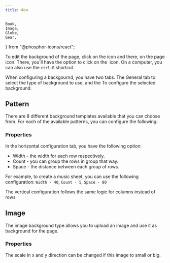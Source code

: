 ```yaml
---
title: Фон
---
```


	Book,
	Image,
	Globe,
	Gear,
	
} from "@phosphor-icons/react";

To edit the background of the page, click on the <Wrench className="inline-icon"/> icon and there, on the <Book className="inline-icon"/> page icon. There, you'll have the option to click on the <Image className="inline-icon"/> icon. On a computer, you can also use the `ctrl-B` shortcut.

When configuring a backgournd, you have two tabs. The <Globe className="inline-icon"/> General tab to select the type of background to use, and the <Gear className="inline-icon"/> To configure the selected background.

## <Globe className="inline-icon"/> Pattern

There are 8 different background templates available that you can choose from. For each of the available patterns, you can configure the following:

### <Gear className="inline-icon"/> Properties

In the horizontal configuration tab, you have the following option:

- Width - the width for each row respectively.
- Count - you can group the rows in group that way.
- Space - the distance between each group of rows.

For example, to create a music sheet, you can use the following configuration:
`Width - 40`, `Count - 5`, `Space - 80`

The vertical configuration follows the same logic for columns instead of rows

## <Globe className="inline-icon"/> Image

The image background type allows you to upload an image and use it as background for the page.

### <Gear className="inline-icon"/> Properties

The scale in x and y direction can be changed if this image to small or big.
